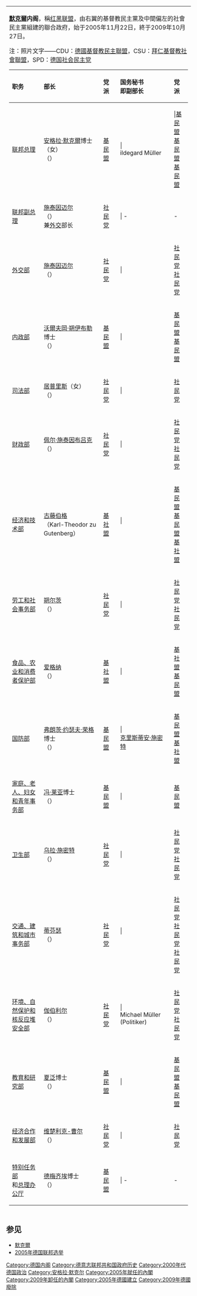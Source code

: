 {{expand language|1=en|page=|time=2019-08-30T20:33:33+00:00}}
{{unreferenced|time=2019-08-30T20:33:33+00:00}}
{| class="prettytable" style="font-size:100%;"
! colspan="3" style="text-align:left;font-weight:normal;"| '''[[默克爾|默克爾]]内阁'''，稱[[德国政党代表色|红黑联盟]]，由右翼的基督教民主黨及中間偏左的社會民主黨組建的聯合政府，始于2005年11月22日，終于2009年10月27日。

注：照片文字——CDU：[[德國基督教民主聯盟|德國基督教民主聯盟]]，CSU：[[拜仁基督教社會聯盟|拜仁基督教社會聯盟]]，SPD：[[德国社会民主党|德国社会民主党]]

{| class="prettytable"
!width="150" bgcolor="#FFDEAD" align="left" |职务
!width="250" bgcolor="#FFDEAD" align="left" |部长
!width="60" bgcolor="#FFDEAD" align="left" |党派
!width="250" bgcolor="#FFDEAD" align="left" |国务秘书<br />即副部长
!width="60" bgcolor="#FFDEAD" align="left" |党派
|-----
| [[德國联邦总理|联邦总理]]
| [[安格拉·默克爾|安格拉·默克爾]]博士（女）<br/>（{{lang|de|Angela Merkel}}）||[[基民盟|基民盟]]|||{{tsl|de|Maria Böhmer|}}<br/> ildegard Müller<br/>{{tsl|de|Bernd Neumann|}}|||[[基民盟|基民盟]]<br/>[[基民盟|基民盟]]<br/>[[基民盟|基民盟]]
|-----
| [[德國联邦总理|联邦副总理]]
|[[施泰因迈尔|施泰因迈尔]]<br/>（{{lang|de|Frank-Walter Steinmeier}}）<br/>兼[[外交|外交]]部长|| [[德国社会民主党|社民党]] ||| - || -
|-----
| [[德國外交部|外交部]] ||[[施泰因迈尔|施泰因迈尔]]<br/>（{{lang|de|Frank-Walter Steinmeier}}） 
| [[德国社会民主党|社民党]] ||| {{tsl|de|Gernot Erler|}}<br/>{{tsl|de|Günter Gloser|}} || [[德国社会民主党|社民党]]<br/>[[德国社会民主党|社民党]]
|-----
| [[德國聯邦内政部|内政部]] ||[[沃爾夫岡·朔伊布勒|沃爾夫岡·朔伊布勒]]博士<br/>（{{lang|de|Wolfgang Schäuble}}）
| [[基民盟|基民盟]] ||| {{lang|de|Peter Altmaier}}<br/>{{tsl|de|Christoph Bergner|}} || [[基民盟|基民盟]]<br/>[[基民盟|基民盟]]
|-----
| [[德國聯邦司法部|司法部]] ||[[居普里斯|居普里斯]]（女）<br/>（{{lang|de|Brigitte Zypries}}）
| [[德国社会民主党|社民党]] ||| {{tsl|de|Alfred Hartenbach|}} || [[德国社会民主党|社民党]]
|-----
| [[德國聯邦财政部|财政部]] ||[[佩尔·施泰因布吕克|佩尔·施泰因布吕克]]<br/>（{{lang|de|Peer Steinbrück}}）
| [[德国社会民主党|社民党]] ||| {{tsl|de|Karl Diller|}}<br/>{{tsl|de|Barbara Hendricks (Politikerin)|}} || [[德国社会民主党|社民党]]<br/>[[德国社会民主党|社民党]] 
|-----
| [[德國聯邦經濟及科技部|经济和技术部]] ||[[古藤伯格|古藤伯格]]<br/>（Karl-Theodor zu Gutenberg）
|[[基社盟|基社盟]]|||{{tsl|de|Peter Hintze|}}<br/>{{tsl|de|Hartmut Schauerte|}}<br/>{{tsl|de|Dagmar Wöhrl|}} || [[基民盟|基民盟]]<br/>[[基民盟|基民盟]]<br/>[[基社盟|基社盟]]
|-----
| [[德國聯邦勞工及社會事務部|劳工和社会事务部]] ||[[朔尔茨|朔尔茨]]<br/>（{{lang|de|Olaf Scholz}}）
| [[德国社会民主党|社民党]] ||| {{tsl|de|Gerd Andres|}}<br/>{{tsl|de|Franz Thönnes|}} || [[德国社会民主党|社民党]]<br/>[[德国社会民主党|社民党]]
|-----
| [[德國聯邦食品、農業及消費者保護部|食品、农业和消费者保护部]] ||[[爱格纳|爱格纳]]<br/>（{{tsl|de|Ilse Aigner|}}） 
| [[基社盟|基社盟]] ||| {{tsl|de|Gerd Müller (Politiker)|Dr. Gerd Müller}}<br/>{{tsl|de|Peter Paziorek|}} || [[基社盟|基社盟]]<br/>[[基民盟|基民盟]]
|-----
| [[德國聯邦国防部|国防部]] ||[[弗朗茨·约瑟夫·荣格|弗朗茨·约瑟夫·荣格]]博士<br/>（{{lang|de|Franz Josef Jung}}）
| [[基民盟|基民盟]] ||| {{tsl|de|Friedbert Pflüger|}} <br /> [[克里斯蒂安·施密特|克里斯蒂安·施密特]] || [[基民盟|基民盟]]<br/>[[基社盟|基社盟]]
|-----
| [[德國聯邦家庭事務、老年、婦女及青年部|家庭、老人、妇女和青年事务部]] ||[[冯·莱亚|冯·莱亚]]博士<br/>（{{lang|de|Ursula von der Leyen}}）
| [[基民盟|基民盟]] ||| {{tsl|de|Hermann Kues|}} || [[基民盟|基民盟]]
|-----
| [[德國聯邦衛生部|卫生部]] ||[[乌拉·施密特|乌拉·施密特]]<br/>（{{lang|de|Ulla Schmidt}}）
| [[德国社会民主党|社民党]] ||| {{tsl|de|Marion Caspers-Merk|}}<br/>{{tsl|de|Rolf Schwanitz|}} || [[德国社会民主党|社民党]]<br/>[[德国社会民主党|社民党]]
|-----
| [[德國聯邦交通、建築及都市事務部|交通、建筑和城市事务部]] ||[[蒂芬瑟|蒂芬瑟]]<br/>（{{lang|de|Wolfgang Tiefensee}}） 
| [[德国社会民主党|社民党]] ||| {{tsl|de|Achim Großmann|}}<br/>{{tsl|de|Ulrich Kasparick|}}<br/>{{tsl|de|Karin Roth|}} || [[德国社会民主党|社民党]]<br/>[[德国社会民主党|社民党]]<br/>[[德国社会民主党|社民党]]
|-----
| [[德國聯邦環境、自然保育及核能安全部|环境、自然保护和核反应堆安全部]] ||[[伽伯利尔|伽伯利尔]]<br/>（{{lang|de|Sigmar Gabriel}}） 
|[[德国社会民主党|社民党]]|||{{tsl|de|Astrid Klug|}}<br/>Michael Müller (Politiker)||[[德国社会民主党|社民党]]<br/>[[德国社会民主党|社民党]]
|-----
| [[德國聯邦教育及研究部|教育和研究部]] ||[[安娜特·莎萬|夏泛]]博士<br/>（{{lang|de|Annette Schavan}}）
| [[基民盟|基民盟]] |||{{tsl|de|Thomas Rachel|}}<br/>{{tsl|de|Andreas Storm|}}||[[基民盟|基民盟]]<br/>[[基民盟|基民盟]]
|-----
| [[德國聯邦經濟合作及發展部|经济合作和发展部]] ||[[维楚利克-曹尔|维楚利克-曹尔]]<br/>（{{lang|de|Heidemarie Wieczorek-Zeul}}）
| [[德国社会民主党|社民党]] ||| {{tsl|de|Karin Kortmann|}} || [[德国社会民主党|社民党]] 
|-----
| [[特别任务部|特别任务部]]<br />和[[总理办公厅|总理办公厅]] ||[[德梅齐埃|德梅齐埃]]博士<br/>（{{lang|de|Thomas de Maizière}}）
| [[基民盟|基民盟]] ||| - || -
|}
|}

== 参见 ==
*[[默克爾|默克爾]]
*[[2005年德国联邦选举|2005年德国联邦选举]]

[[Category:德国内阁|Category:德国内阁]]
[[Category:德意志联邦共和国政府历史|Category:德意志联邦共和国政府历史]]
[[Category:2000年代德国政治|Category:2000年代德国政治]]
[[Category:安格拉·默克尔|Category:安格拉·默克尔]]
[[Category:2005年就任的內閣|Category:2005年就任的內閣]]
[[Category:2009年卸任的內閣|Category:2009年卸任的內閣]]
[[Category:2005年德國建立|Category:2005年德國建立]]
[[Category:2009年德國廢除|Category:2009年德國廢除]]